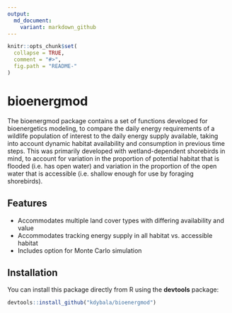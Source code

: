```yaml
---
output:
  md_document:
    variant: markdown_github
---
```


<!-- README.md is generated from README.Rmd. Please edit that file -->

```r
knitr::opts_chunk$set(
  collapse = TRUE,
  comment = "#>",
  fig.path = "README-"
)
```

bioenergmod
===============

The bioenergmod package contains a set of functions developed for bioenergetics modeling, to compare the daily energy requirements of a wildlife population of interest to the daily energy supply available, taking into account dynamic habitat availability and consumption in previous time steps. This was primarily developed with wetland-dependent shorebirds in mind, to account for variation in the proportion of potential habitat that is flooded (i.e. has open water) and variation in the proportion of the open water that is accessible (i.e. shallow enough for use by foraging shorebirds).

Features
--------------
* Accommodates multiple land cover types with differing availability and value
* Accommodates tracking energy supply in all habitat vs. accessible habitat
* Includes option for Monte Carlo simulation

Installation
---------------
You can install this package directly from R using the **devtools** package:

```r
devtools::install_github("kdybala/bioenergmod")
```



